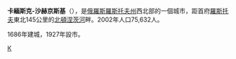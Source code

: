 {{coord|48|19|N|40|16|E|display=title}}
'''卡緬斯克-沙赫京斯基'''（{{lang-ru|Ка́менск-Ша́хтинский}}），是[[俄羅斯|俄羅斯]][[羅斯托夫州|羅斯托夫州]]西北部的一個城市，距首府[[羅斯托夫|羅斯托夫]]東北145公里的[[北頓涅茨河|北頓涅茨河]]畔。2002年人口75,632人。

1686年建城，1927年設市。

{{羅斯托夫州城市}}
{{russia-stub}}

[[Category:羅斯托夫州城市|К]]